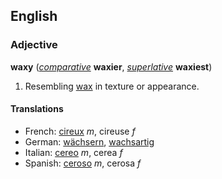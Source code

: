 ==English==
===Adjective===
'''waxy''' (''[[comparative]]'' '''waxier''', ''[[superlative]]'' '''waxiest''')

#Resembling [[wax]] in texture or appearance.

====Translations====
*French: [[cireux]] ''m'', cireuse ''f''
*German: [[wächsern]], [[wachsartig]]
*Italian: [[cereo]] ''m'', cerea ''f''
*Spanish: [[ceroso]] ''m'', cerosa ''f''